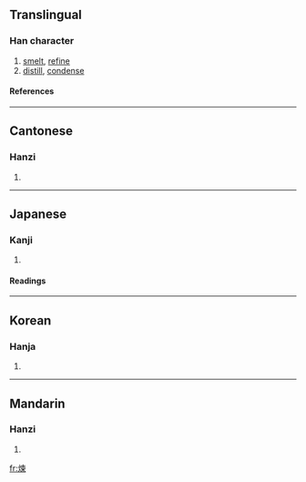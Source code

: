 {{see|炼|鍊}}

==Translingual==
===Han character===
{{Han char|rn=86|rad=火|as=09|sn=13|four=9589<sub>6</sub>|canj=火木田火 (FDWF)}}
# [[smelt]], [[refine]]
# [[distill]], [[condense]]
====References====
{{Han ref|kx=0676.040|dkj=19178|dj=1087.090|hdz=32215.110|uh=7149|ud=29001|bh=B7D2|bd=47058}}

----
==Cantonese==
===Hanzi===
{{yue-hanzi|jyut=|y=lin6}}
# {{defn|Cantonese}}

----
==Japanese==
===Kanji===
{{ja-kanji|grade=|rs=火09}}
# {{defn|Japanese}} 
====Readings====
{{ja-readings|on=[[れん]] (ren)|kun=[[ねる]] (neru)}}

----
==Korean==
===Hanja===
{{ko-hanja|hangeul=련>연|eumhun=|rv=ryeon>yeon|mr=ryŏn>yŏn|y=lyen>yen}}
# {{defn|Korean}}

----
==Mandarin==
===Hanzi===
{{cmn-hanzi|sim=炼|pin=[[liàn]] ([[lian4]])|wg=lien<sup>4</sup>}}
# {{defn|Mandarin}}

[[fr:煉]]